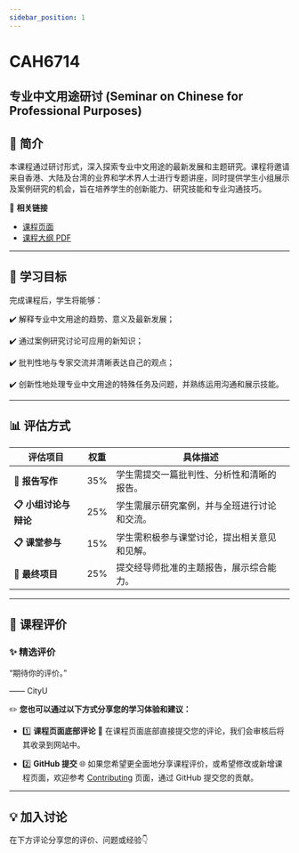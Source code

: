 ```yaml
---
sidebar_position: 1
---
```


# CAH6714
## 专业中文用途研讨 (Seminar on Chinese for Professional Purposes)

## **📘 简介**
本课程通过研讨形式，深入探索专业中文用途的最新发展和主题研究。课程将邀请来自香港、大陆及台湾的业界和学术界人士进行专题讲座，同时提供学生小组展示及案例研究的机会，旨在培养学生的创新能力、研究技能和专业沟通技巧。

🔗 **相关链接**
- [课程页面](https://www.cityu.edu.hk/catalogue/pg/202425/course/CAH6714.htm)
- [课程大纲 PDF](https://www.cityu.edu.hk/catalogue/pg/202425/course/CAH6714.pdf)

---

## **🎯 学习目标**

完成课程后，学生将能够：

✔️ 解释专业中文用途的趋势、意义及最新发展；

✔️ 通过案例研究讨论可应用的新知识；

✔️ 批判性地与专家交流并清晰表达自己的观点；

✔️ 创新性地处理专业中文用途的特殊任务及问题，并熟练运用沟通和展示技能。

---

## **📊 评估方式**

| **评估项目**             | **权重** | **具体描述**                                                                                       |
|-------------------------|---------|---------------------------------------------------------------------------------------------------|
| **📂 报告写作**           | 35%     | 学生需提交一篇批判性、分析性和清晰的报告。                                                          |
| **📋 小组讨论与辩论**      | 25%     | 学生需展示研究案例，并与全班进行讨论和交流。                                                        |
| **📋 课堂参与**           | 15%     | 学生需积极参与课堂讨论，提出相关意见和见解。                                                          |
| **📂 最终项目**           | 25%     | 提交经导师批准的主题报告，展示综合能力。                                                             |

---

## **💬 课程评价**

### ✨ **精选评价**
<div className={commentStyles.commentBox}>
    <p className={commentStyles.commentText}>
        “期待你的评价。”
    </p>
    <p className={commentStyles.commentAuthor}>—— CityU</p>
</div>

✏️ **您也可以通过以下方式分享您的学习体验和建议：**

- 1️⃣ **课程页面底部评论**
💬 在课程页面底部直接提交您的评论，我们会审核后将其收录到网站中。

- 2️⃣ **GitHub 提交**
🌐 如果您希望更全面地分享课程评价，或希望修改或新增课程页面，欢迎参考 [Contributing](https://penjc.github.io/cityU-navigator/contributing) 页面，通过 GitHub 提交您的贡献。

---

## **💡 加入讨论**

在下方评论分享您的评价、问题或经验👇
<Utterances />
